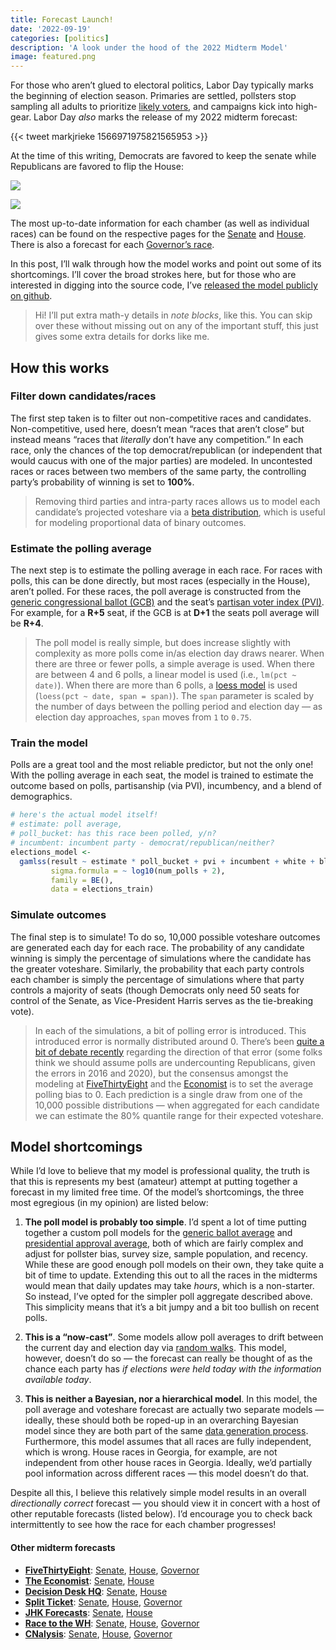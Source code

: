 ```yaml
---
title: Forecast Launch!
date: '2022-09-19'
categories: [politics] 
description: 'A look under the hood of the 2022 Midterm Model'
image: featured.png
---
```


For those who aren't glued to electoral politics, Labor Day typically marks the beginning of election season. Primaries are settled, pollsters stop sampling all adults to prioritize [likely voters](https://www.aapor.org/Education-Resources/Election-Polling-Resources/Likely-Voters.aspx), and campaigns kick into high-gear. Labor Day *also* marks the release of my 2022 midterm forecast:

{{< tweet markjrieke 1566971975821565953 >}}

At the time of this writing, Democrats are favored to keep the senate while Republicans are favored to flip the House:

![](pics/senate.png)

![](pics/house.png)

The most up-to-date information for each chamber (as well as individual races) can be found on the respective pages for the [Senate](https://www.thedatadiary.net/senate/) and [House](https://www.thedatadiary.net/house/). There is also a forecast for each [Governor's race](https://www.thedatadiary.net/governor/). 

In this post, I'll walk through how the model works and point out some of its shortcomings. I'll cover the broad strokes here, but for those who are interested in digging into the source code, I've [released the model publicly on github](https://github.com/markjrieke/2022-midterm-forecasts/tree/main/models). 

> Hi! I'll put extra math-y details in *note blocks*, like this. You can skip over these without missing out on any of the important stuff, this just gives some extra details for dorks like me.

## How this works

### Filter down candidates/races

The first step taken is to filter out non-competitive races and candidates. Non-competitive, used here, doesn't mean "races that aren't close" but instead means "races that *literally* don't have any competition." In each race, only the chances of the top democrat/republican (or independent that would caucus with one of the major parties) are modeled. In uncontested races or races between two members of the same party, the controlling party's probability of winning is set to **100%**.

> Removing third parties and intra-party races allows us to model each candidate's projected voteshare via a [beta distribution](https://en.wikipedia.org/wiki/Beta_distribution), which is useful for modeling proportional data of binary outcomes. 

### Estimate the polling average 

The next step is to estimate the polling average in each race. For races with polls, this can be done directly, but most races (especially in the House), aren't polled. For these races, the poll average is constructed from the [generic congressional ballot (GCB)](https://github.com/markjrieke/2022-midterm-forecasts#generic-ballot-average) and the seat's [partisan voter index (PVI)](https://en.wikipedia.org/wiki/Cook_Partisan_Voting_Index). For example, for a **R+5** seat, if the GCB is at **D+1** the seats poll average will be **R+4**. 

> The poll model is really simple, but does increase slightly with complexity as more polls come in/as election day draws nearer. When there are three or fewer polls, a simple average is used. When there are between 4 and 6 polls, a linear model is used (i.e., `lm(pct ~ date)`). When there are more than 6 polls, a [loess model](https://en.wikipedia.org/wiki/Local_regression) is used (`loess(pct ~ date, span = span)`). The `span` parameter is scaled by the number of days between the polling period and election day --- as election day approaches, `span` moves from `1` to `0.75`. 

### Train the model

Polls are a great tool and the most reliable predictor, but not the only one! With the polling average in each seat, the model is trained to estimate the outcome based on polls, partisanship (via PVI), incumbency, and a blend of demographics. 

```r
# here's the actual model itself!
# estimate: poll average, 
# poll_bucket: has this race been polled, y/n?
# incumbent: incumbent party - democrat/republican/neither?
elections_model <-
  gamlss(result ~ estimate * poll_bucket + pvi + incumbent + white + black + hispanic + aapi,
         sigma.formula = ~ log10(num_polls + 2),
         family = BE(),
         data = elections_train)
```

### Simulate outcomes

The final step is to simulate! To do so, 10,000 possible voteshare outcomes are generated each day for each race. The probability of any candidate winning is simply the percentage of simulations where the candidate has the greater voteshare. Similarly, the probability that each party controls each chamber is simply the percentage of simulations where that party controls a majority of seats (though Democrats only need 50 seats for control of the Senate, as Vice-President Harris serves as the tie-breaking vote). 

> In each of the simulations, a bit of polling error is introduced. This introduced error is normally distributed around 0. There's been [quite a bit of debate recently](https://www.nytimes.com/2022/09/12/upshot/polling-midterms-warning.html) regarding the direction of that error (some folks think we should assume polls are undercounting Republicans, given the errors in 2016 and 2020), but the consensus amongst the modeling at [FiveThirtyEight](https://fivethirtyeight.com/features/will-the-polls-overestimate-democrats-again/) and the [Economist](https://view.e.economist.com/?qs=980de34bada73fb1f5767459e48642c20c34dfccef6dad91c748d669b73a4c92ca237844f246d0f7cc9f5a2203fd3a181a6537f5518d8a0e16d85b617621bec21db1f84f5467b484172439a85e63eee6) is to set the average polling bias to 0. Each prediction is a single draw from one of the 10,000 possible distributions --- when aggregated for each candidate we can estimate the 80% quantile range for their expected voteshare.

## Model shortcomings

While I'd love to believe that my model is professional quality, the truth is that this is represents my best (amateur) attempt at putting together a forecast in my limited free time. Of the model's shortcomings, the three most egregious (in my opinion) are listed below:

1. **The poll model is probably too simple**. I'd spent a lot of time putting together a custom poll models for the [generic ballot average](https://github.com/markjrieke/2022-midterm-forecasts#generic-ballot-average) and [presidential approval average](https://github.com/markjrieke/2022-midterm-forecasts#presidential-approval-average), both of which are fairly complex and adjust for pollster bias, survey size, sample population, and recency. While these are good enough poll models on their own, they take quite a bit of time to update. Extending this out to all the races in the midterms would mean that daily updates may take *hours*, which is a non-starter. So instead, I've opted for the simpler poll aggregate described above. This simplicity means that it's a bit jumpy and a bit too bullish on recent polls. 

2. **This is a "now-cast"**. Some models allow poll averages to drift between the current day and election day via [random walks](https://www.geophysik.uni-muenchen.de/~igel/downloads/inviimontecarlo.pdf). This model, however, doesn't do so --- the forecast can really be thought of as the chance each party has *if elections were held today with the information available today*.

3. **This is neither a Bayesian, nor a hierarchical model**. In this model, the poll average and voteshare forecast are actually two separate models --- ideally, these should both be roped-up in an overarching Bayesian model since they are both part of the same [data generation process](https://en.wikipedia.org/wiki/Data_generating_process#:~:text=In%20statistics%20and%20in%20empirical,real%20models%20have%20observable%20consequences.). Furthermore, this model assumes that all races are fully independent, which is wrong. House races in Georgia, for example, are not independent from other house races in Georgia. Ideally, we'd partially pool information across different races --- this model doesn't do that.

Despite all this, I believe this relatively simple model results in an overall *directionally correct* forecast --- you should view it in concert with a host of other reputable forecasts (listed below). I'd encourage you to check back intermittently to see how the race for each chamber progresses!

#### Other midterm forecasts

* [**FiveThirtyEight**](https://fivethirtyeight.com/): [Senate](https://projects.fivethirtyeight.com/2022-election-forecast/senate/), [House](https://projects.fivethirtyeight.com/2022-election-forecast/house/), [Governor](https://projects.fivethirtyeight.com/2022-election-forecast/governor/)
* [**The Economist**](https://www.economist.com/): [Senate](https://www.economist.com/interactive/us-midterms-2022/forecast/senate), [House](https://www.economist.com/interactive/us-midterms-2022/forecast/house)
* [**Decision Desk HQ**](https://decisiondeskhq.com/): [Senate](https://forecast.decisiondeskhq.com/senate), [House](https://forecast.decisiondeskhq.com/house)
* [**Split Ticket**](https://split-ticket.org/): [Senate](https://www.270towin.com/2022-senate-election/split-ticket-2022-senate-ratings), [House](https://www.270towin.com/2022-house-election/split-ticket-2022-house-ratings),  [Governor](https://www.270towin.com/2022-governor-election/split-ticket-2022-governor-ratings) 
* [**JHK Forecasts**](https://jhkforecasts.com/): [Senate](https://projects.jhkforecasts.com/2022-midterms/senate-forecast/), [House](https://projects.jhkforecasts.com/2022-midterms/house-forecast/)
* [**Race to the WH**](https://www.racetothewh.com/): [Senate](https://www.racetothewh.com/senate/2022), [House](https://www.racetothewh.com/house), [Governor](https://www.racetothewh.com/governor)
* [**CNalysis**](https://cnalysis.com/): [Senate](https://projects.cnalysis.com/21-22/senate), [House](https://projects.cnalysis.com/21-22/house), [Governor](https://projects.cnalysis.com/21-22/governor)






